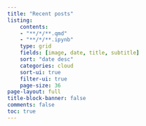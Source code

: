```yaml
---
title: "Recent posts"
listing:
    contents: 
    - "**/*/**.qmd"
    - "**/*/**.ipynb"
    type: grid
    fields: [image, date, title, subtitle]
    sort: "date desc"
    categories: cloud
    sort-ui: true
    filter-ui: true
    page-size: 36    
page-layout: full
title-block-banner: false
comments: false
toc: true
---
```



::: {#posts}
:::